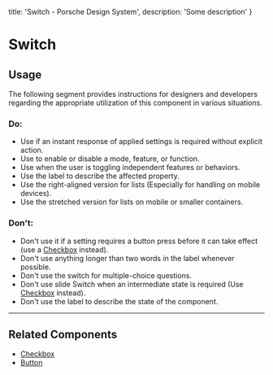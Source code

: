 
  title: 'Switch - Porsche Design System',
  description: 'Some description'
}

# Switch <ComponentStatus tagName="p-switch"></ComponentStatus>

<TableOfContents headings={[]} />

## Usage

The following segment provides instructions for designers and developers regarding the appropriate utilization of this
component in various situations.

### Do:

- Use if an instant response of applied settings is required without explicit action.
- Use to enable or disable a mode, feature, or function.
- Use when the user is toggling independent features or behaviors.
- Use the label to describe the affected property.
- Use the right-aligned version for lists (Especially for handling on mobile devices).
- Use the stretched version for lists on mobile or smaller containers.

### Don't:

- Don't use it if a setting requires a button press before it can take effect (use a
[Checkbox](/components/checkbox-wrapper) instead).
- Don't use anything longer than two words in the label whenever possible.
- Don't use the switch for multiple-choice questions.
- Don't use slide Switch when an intermediate state is required (Use [Checkbox](/components/checkbox-wrapper) instead).
- Don't use the label to describe the state of the component.

---

## Related Components

- [Checkbox](/components/checkbox-wrapper)
- [Button](/components/button)
